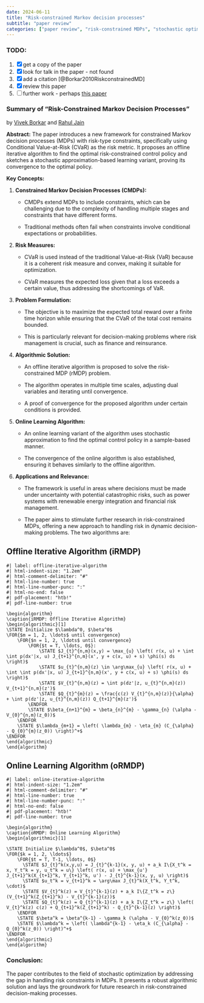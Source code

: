 ```yaml
---
date: 2024-06-11
title: "Risk-constrained Markov decision processes"
subtitle: "paper review"
categories: ["paper review", "risk-constrained MDPs", "stochastic optimization", "CVaR", "decision-making under uncertainty"]
---
```


::: {.callout-caution collapse="true"}
### TODO:

1.  [x] get a copy of the paper
2.  [x] look for talk in the paper - not found
3.  [x] add a citation [@Borkar2010RiskconstrainedMD]
4.  [x] review this paper
5.  [ ] further work - perhaps [this paper](https://scholar.google.com/citations?view_op=view_citation&hl=en&user=Km1V8WwAAAAJ&citation_for_view=Km1V8WwAAAAJ:mB3voiENLucC)
:::

### Summary of "Risk-Constrained Markov Decision Processes"

by [Vivek Borkar](https://en.wikipedia.org/wiki/Vivek_Borkar) and [Rahul Jain](https://scholar.google.com/citations?user=NIj18UQAAAAJ&hl=en&oi=sra)

**Abstract:** The paper introduces a new framework for constrained Markov decision processes (MDPs) with risk-type constraints, specifically using Conditional Value-at-Risk (CVaR) as the risk metric. It proposes an offline iterative algorithm to find the optimal risk-constrained control policy and sketches a stochastic approximation-based learning variant, proving its convergence to the optimal policy.

**Key Concepts:**

1.  **Constrained Markov Decision Processes (CMDPs):**

    -   CMDPs extend MDPs to include constraints, which can be challenging due to the complexity of handling multiple stages and constraints that have different forms.

    -   Traditional methods often fail when constraints involve conditional expectations or probabilities.

2.  **Risk Measures:**

    -   CVaR is used instead of the traditional Value-at-Risk (VaR) because it is a coherent risk measure and convex, making it suitable for optimization.

    -   CVaR measures the expected loss given that a loss exceeds a certain value, thus addressing the shortcomings of VaR.

3.  **Problem Formulation:**

    -   The objective is to maximize the expected total reward over a finite time horizon while ensuring that the CVaR of the total cost remains bounded.

    -   This is particularly relevant for decision-making problems where risk management is crucial, such as finance and reinsurance.

4.  **Algorithmic Solution:**

    -   An offline iterative algorithm is proposed to solve the risk-constrained MDP (rMDP) problem.

    -   The algorithm operates in multiple time scales, adjusting dual variables and iterating until convergence.

    -   A proof of convergence for the proposed algorithm under certain conditions is provided.

5.  **Online Learning Algorithm:**

    -   An online learning variant of the algorithm uses stochastic approximation to find the optimal control policy in a sample-based manner.

    -   The convergence of the online algorithm is also established, ensuring it behaves similarly to the offline algorithm.

6.  **Applications and Relevance:**

    -   The framework is useful in areas where decisions must be made under uncertainty with potential catastrophic risks, such as power systems with renewable energy integration and financial risk management.

    -   The paper aims to stimulate further research in risk-constrained MDPs, offering a new approach to handling risk in dynamic decision-making problems. The two algorithms are:

## Offline Iterative Algorithm (iRMDP)

``` pseudocode
#| label: offline-iterative-algorithm
#| html-indent-size: "1.2em"
#| html-comment-delimiter: "#"
#| html-line-number: true
#| html-line-number-punc: ":"
#| html-no-end: false
#| pdf-placement: "htb!"
#| pdf-line-number: true

\begin{algorithm}
\caption{iRMDP: Offline Iterative Algorithm}
\begin{algorithmic}[1]
\STATE Initialize $\lambda^0, $\beta^0$
\FOR{$m = 1, 2, \ldots$ until convergence}
    \FOR{$n = 1, 2, \ldots$ until convergence}
        \FOR{$t = T, \ldots, 0$}:
            \STATE $J_{t}^{n,m}(x,y) = \max_{u} \left( r(x, u) + \int \int p(dx'|x, u) J_{t+1}^{n,m}(x', y + c(x, u) + s) \phi(s) ds \right)$
            \STATE $u_{t}^{n,m}(z) \in \arg\max_{u} \left( r(x, u) + \int \int p(dx'|x, u) J_{t+1}^{n,m}(x', y + c(x, u) + s) \phi(s) ds \right)$
            \STATE $V_{t}^{n,m}(z) = \int p(dz'|z, u_{t}^{n,m}(z)) V_{t+1}^{n,m}(z')$
            \STATE $Q_{t}^{m}(z) = \frac{c(z) V_{t}^{n,m}(z)}{\alpha} + \int p(dz'|z, u_{t}^{n,m}(z)) Q_{t+1}^{m}(z')$
        \ENDFOR
        \STATE $\beta_{n+1}^{m} = \beta_{n}^{m} - \gamma_{n} (\alpha - V_{0}^{n,m}(z_0))$
    \ENDFOR
    \STATE $\lambda_{m+1} = \left( \lambda_{m} - \eta_{m} (C_{\alpha} - Q_{0}^{m}(z_0)) \right)^+$
\ENDFOR
\end{algorithmic}
\end{algorithm}
```

## Online Learning Algorithm (oRMDP)

``` pseudocode
#| label: online-iterative-algorithm
#| html-indent-size: "1.2em"
#| html-comment-delimiter: "#"
#| html-line-number: true
#| html-line-number-punc: ":"
#| html-no-end: false
#| pdf-placement: "htb!"
#| pdf-line-number: true

\begin{algorithm}
\caption{oRMDP: Online Learning Algorithm}
\begin{algorithmic}[1]

\STATE Initialize $\lambda^0$, $\beta^0$
\FOR{$k = 1, 2, \ldots$}
    \FOR{$t = T, T-1, \ldots, 0$}
      \STATE $J_{t}^k(x,y,u) = J_{t}^{k-1}(x, y, u) + a_k I\{X_t^k = x, Y_t^k = y, u_t^k = u\} \left( r(x, u) + \max_{u'} J_{t+1}^k(X_{t+1}^k, Y_{t+1}^k, u') - J_{t}^{k-1}(x, y, u) \right)$
      \STATE $u_t^k = v_{t+1}^k = \arg\max J_{t}^k(X_t^k, Y_t^k, \cdot)$
      \STATE $V_{t}^k(z) = V_{t}^{k-1}(z) + a_k I\{Z_t^k = z\} (V_{t+1}^k(Z_{t+1}^k) - V_{t}^{k-1}(z))$
      \STATE $Q_{t}^k(z) = Q_{t}^{k-1}(z) + a_k I\{Z_t^k = z\} \left( V_{t}^k(z) c(z) + Q_{t+1}^k(Z_{t+1}^k) - Q_{t}^{k-1}(z) \right)$
    \ENDFOR
    \STATE $\beta^k = \beta^{k-1} - \gamma_k (\alpha - V_{0}^k(z_0))$
    \STATE $\lambda^k = \left( \lambda^{k-1} - \eta_k (C_{\alpha} - Q_{0}^k(z_0)) \right)^+$
\ENDFOR
\end{algorithmic}
\end{algorithm}
```

### Conclusion:

The paper contributes to the field of stochastic optimization by addressing the gap in handling risk constraints in MDPs. It presents a robust algorithmic solution and lays the groundwork for future research in risk-constrained decision-making processes.
